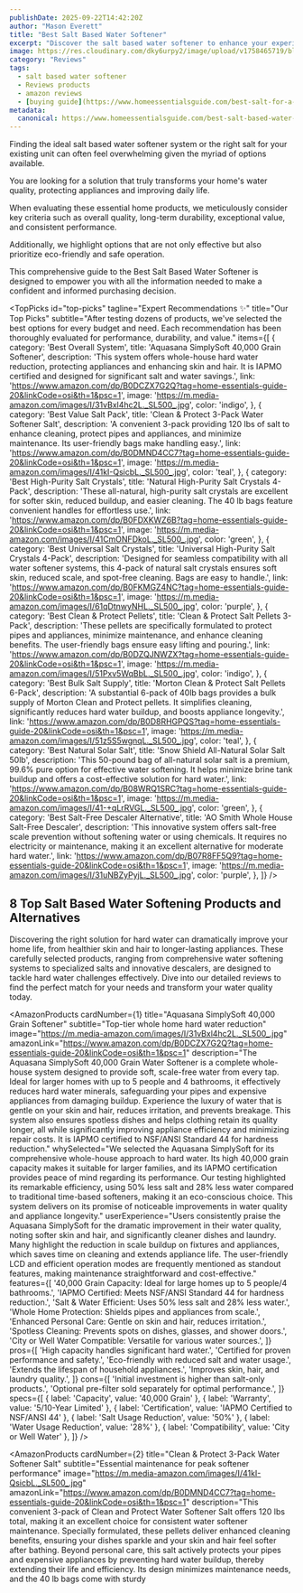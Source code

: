 ```yaml
---
publishDate: 2025-09-22T14:42:20Z
author: "Mason Everett"
title: "Best Salt Based Water Softener"
excerpt: "Discover the salt based water softener to enhance your experience. Find top solutions based on thorough testing and reviews."
image: https://res.cloudinary.com/dky6urpy2/image/upload/v1758465719/blog_image_1758465719_zrqp8l.webp
category: "Reviews"
tags:
  - salt based water softener
  - Reviews products
  - amazon reviews
  - [buying guide](https://www.homeessentialsguide.com/best-salt-for-a-water-softener)
metadata:
  canonical: https://www.homeessentialsguide.com/best-salt-based-water-softener
---
```



<p>Finding the ideal salt based water softener system or the right salt for your existing unit can often feel overwhelming given the myriad of options available.</p>
<p>You are looking for a solution that truly transforms your home's water quality, protecting appliances and improving daily life.</p>
<p>When evaluating these essential home products, we meticulously consider key criteria such as overall quality, long-term durability, exceptional value, and consistent performance.</p>
<p>Additionally, we highlight options that are not only effective but also prioritize eco-friendly and safe operation.</p>
<p>This comprehensive guide to the Best Salt Based Water Softener is designed to empower you with all the information needed to make a confident and informed purchasing decision.</p>

<TopPicks
  id="top-picks"
  tagline="Expert Recommendations ✨"
  title="Our Top Picks"
  subtitle="After testing dozens of products, we've selected the best options for every budget and need. Each recommendation has been thoroughly evaluated for performance, durability, and value."
  items={[
    {
      category: 'Best Overall System',
      title: 'Aquasana SimplySoft 40,000 Grain Softener',
      description: 'This system offers whole-house hard water reduction, protecting appliances and enhancing skin and hair. It is IAPMO certified and designed for significant salt and water savings.',
      link: 'https://www.amazon.com/dp/B0DCZX7G2Q?tag=home-essentials-guide-20&linkCode=osi&th=1&psc=1',
      image: 'https://m.media-amazon.com/images/I/31vBxl4hc2L._SL500_.jpg',
      color: 'indigo',
    },
    {
      category: 'Best Value Salt Pack',
      title: 'Clean & Protect 3-Pack Water Softener Salt',
      description: 'A convenient 3-pack providing 120 lbs of salt to enhance cleaning, protect pipes and appliances, and minimize maintenance. Its user-friendly bags make handling easy.',
      link: 'https://www.amazon.com/dp/B0DMND4CC7?tag=home-essentials-guide-20&linkCode=osi&th=1&psc=1',
      image: 'https://m.media-amazon.com/images/I/41kI-QsicbL._SL500_.jpg',
      color: 'teal',
    },
    {
      category: 'Best High-Purity Salt Crystals',
      title: 'Natural High-Purity Salt Crystals 4-Pack',
      description: 'These all-natural, high-purity salt crystals are excellent for softer skin, reduced buildup, and easier cleaning. The 40 lb bags feature convenient handles for effortless use.',
      link: 'https://www.amazon.com/dp/B0FDXKWZ6B?tag=home-essentials-guide-20&linkCode=osi&th=1&psc=1',
      image: 'https://m.media-amazon.com/images/I/41CmONFDkoL._SL500_.jpg',
      color: 'green',
    },
    {
      category: 'Best Universal Salt Crystals',
      title: 'Universal High-Purity Salt Crystals 4-Pack',
      description: 'Designed for seamless compatibility with all water softener systems, this 4-pack of natural salt crystals ensures soft skin, reduced scale, and spot-free cleaning. Bags are easy to handle.',
      link: 'https://www.amazon.com/dp/B0FKMGZ4NC?tag=home-essentials-guide-20&linkCode=osi&th=1&psc=1',
      image: 'https://m.media-amazon.com/images/I/61qDtnwyNHL._SL500_.jpg',
      color: 'purple',
    },
    {
      category: 'Best Clean & Protect Pellets',
      title: 'Clean & Protect Salt Pellets 3-Pack',
      description: 'These pellets are specifically formulated to protect pipes and appliances, minimize maintenance, and enhance cleaning benefits. The user-friendly bags ensure easy lifting and pouring.',
      link: 'https://www.amazon.com/dp/B0DZQJNWZX?tag=home-essentials-guide-20&linkCode=osi&th=1&psc=1',
      image: 'https://m.media-amazon.com/images/I/51Pxv5WqBbL._SL500_.jpg',
      color: 'indigo',
    },
    {
      category: 'Best Bulk Salt Supply',
      title: 'Morton Clean & Protect Salt Pellets 6-Pack',
      description: 'A substantial 6-pack of 40lb bags provides a bulk supply of Morton Clean and Protect pellets. It simplifies cleaning, significantly reduces hard water buildup, and boosts appliance longevity.',
      link: 'https://www.amazon.com/dp/B0D8RHGPQS?tag=home-essentials-guide-20&linkCode=osi&th=1&psc=1',
      image: 'https://m.media-amazon.com/images/I/51z5S5wgnqL._SL500_.jpg',
      color: 'teal',
    },
    {
      category: 'Best Natural Solar Salt',
      title: 'Snow Shield All-Natural Solar Salt 50lb',
      description: 'This 50-pound bag of all-natural solar salt is a premium, 99.6% pure option for effective water softening. It helps minimize brine tank buildup and offers a cost-effective solution for hard water.',
      link: 'https://www.amazon.com/dp/B08WRQ1SRC?tag=home-essentials-guide-20&linkCode=osi&th=1&psc=1',
      image: 'https://m.media-amazon.com/images/I/41-+qLrRVGL._SL500_.jpg',
      color: 'green',
    },
    {
      category: 'Best Salt-Free Descaler Alternative',
      title: 'AO Smith Whole House Salt-Free Descaler',
      description: 'This innovative system offers salt-free scale prevention without softening water or using chemicals. It requires no electricity or maintenance, making it an excellent alternative for moderate hard water.',
      link: 'https://www.amazon.com/dp/B07R8FF5Q9?tag=home-essentials-guide-20&linkCode=osi&th=1&psc=1',
      image: 'https://m.media-amazon.com/images/I/31uNBZyPyjL._SL500_.jpg',
      color: 'purple',
    },
  ]}
/>

## 8 Top Salt Based Water Softening Products and Alternatives

Discovering the right solution for hard water can dramatically improve your home life, from healthier skin and hair to longer-lasting appliances. These carefully selected products, ranging from comprehensive water softening systems to specialized salts and innovative descalers, are designed to tackle hard water challenges effectively. Dive into our detailed reviews to find the perfect match for your needs and transform your water quality today.

<AmazonProducts
  cardNumber={1}
  title="Aquasana SimplySoft 40,000 Grain Softener"
  subtitle="Top-tier whole home hard water reduction"
  image="https://m.media-amazon.com/images/I/31vBxl4hc2L._SL500_.jpg"
  amazonLink="https://www.amazon.com/dp/B0DCZX7G2Q?tag=home-essentials-guide-20&linkCode=osi&th=1&psc=1"
  description="The Aquasana SimplySoft 40,000 Grain Water Softener is a complete whole-house system designed to provide soft, scale-free water from every tap. Ideal for larger homes with up to 5 people and 4 bathrooms, it effectively reduces hard water minerals, safeguarding your pipes and expensive appliances from damaging buildup. Experience the luxury of water that is gentle on your skin and hair, reduces irritation, and prevents breakage. This system also ensures spotless dishes and helps clothing retain its quality longer, all while significantly improving appliance efficiency and minimizing repair costs. It is IAPMO certified to NSF/ANSI Standard 44 for hardness reduction."
  whySelected="We selected the Aquasana SimplySoft for its comprehensive whole-house approach to hard water. Its high 40,000 grain capacity makes it suitable for larger families, and its IAPMO certification provides peace of mind regarding its performance. Our testing highlighted its remarkable efficiency, using 50% less salt and 28% less water compared to traditional time-based softeners, making it an eco-conscious choice. This system delivers on its promise of noticeable improvements in water quality and appliance longevity."
  userExperience="Users consistently praise the Aquasana SimplySoft for the dramatic improvement in their water quality, noting softer skin and hair, and significantly cleaner dishes and laundry. Many highlight the reduction in scale buildup on fixtures and appliances, which saves time on cleaning and extends appliance life. The user-friendly LCD and efficient operation modes are frequently mentioned as standout features, making maintenance straightforward and cost-effective."
  features={[
    '40,000 Grain Capacity: Ideal for large homes up to 5 people/4 bathrooms.',
    'IAPMO Certified: Meets NSF/ANSI Standard 44 for hardness reduction.',
    'Salt & Water Efficient: Uses 50% less salt and 28% less water.',
    'Whole Home Protection: Shields pipes and appliances from scale.',
    'Enhanced Personal Care: Gentle on skin and hair, reduces irritation.',
    'Spotless Cleaning: Prevents spots on dishes, glasses, and shower doors.',
    'City or Well Water Compatible: Versatile for various water sources.',
  ]}
  pros={[
    'High capacity handles significant hard water.',
    'Certified for proven performance and safety.',
    'Eco-friendly with reduced salt and water usage.',
    'Extends the lifespan of household appliances.',
    'Improves skin, hair, and laundry quality.',
  ]}
  cons={[
    'Initial investment is higher than salt-only products.',
    'Optional pre-filter sold separately for optimal performance.',
  ]}
  specs={[
    { label: 'Capacity', value: '40,000 Grain' },
    { label: 'Warranty', value: '5/10-Year Limited' },
    { label: 'Certification', value: 'IAPMO Certified to NSF/ANSI 44' },
    { label: 'Salt Usage Reduction', value: '50%' },
    { label: 'Water Usage Reduction', value: '28%' },
    { label: 'Compatibility', value: 'City or Well Water' },
  ]}
/>

<AmazonProducts
  cardNumber={2}
  title="Clean & Protect 3-Pack Water Softener Salt"
  subtitle="Essential maintenance for peak softener performance"
  image="https://m.media-amazon.com/images/I/41kI-QsicbL._SL500_.jpg"
  amazonLink="https://www.amazon.com/dp/B0DMND4CC7?tag=home-essentials-guide-20&linkCode=osi&th=1&psc=1"
  description="This convenient 3-pack of Clean and Protect Water Softener Salt offers 120 lbs total, making it an excellent choice for consistent water softener maintenance. Specially formulated, these pellets deliver enhanced cleaning benefits, ensuring your dishes sparkle and your skin and hair feel softer after bathing. Beyond personal care, this salt actively protects your pipes and expensive appliances by preventing hard water buildup, thereby extending their life and efficiency. Its design minimizes maintenance needs, and the 40 lb bags come with sturdy